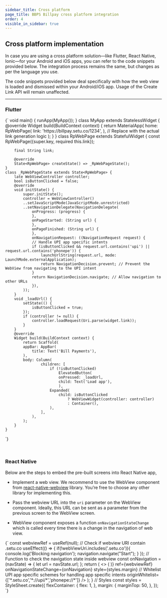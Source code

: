```yaml
---
sidebar_title: Cross platform
page_title: BBPS Billpay cross platform integration
order: 4
visible_in_sidebar: true
---
```


## Cross platform implementation

In case you are using a cross platform solution—like Flutter, React Native, Ionic—for your Android and iOS apps, you can refer to the code snippets provided below. The integration process remains the same, but changes as per the language you use.

The code snippets provided below deal specifically with how the web view is loaded and dismissed within your Android/iOS app. Usage of the Create Link API will remain unaffected.

<hr class="primary" />

### Flutter

<CodeBlockWithCopy language="java">
{`
    void main() {
        runApp(MyApp());
    }
    class MyApp extends StatelessWidget {
        @override
        Widget build(BuildContext context) {
            return MaterialApp(
            home: RpWebPage(
                link:
                'https://billpay.setu.co/1234',
            ), // Replace with the actual link generation logic
            );
        }
    }
    class RpWebPage extends StatefulWidget {
        const RpWebPage({super.key, required this.link});

        final String link;

        @override
        State<RpWebPage> createState() => _RpWebPageState();
    }
    class _RpWebPageState extends State<RpWebPage> {
        late WebViewController controller;
        bool isButtonClicked = false;
        @override
        void initState() {
            super.initState();
            controller = WebViewController()
            ..setJavaScriptMode(JavaScriptMode.unrestricted)
            ..setNavigationDelegate(NavigationDelegate(
                onProgress: (progress) {
                },
                onPageStarted: (String url) {
                },
                onPageFinished: (String url) {
                },
                onNavigationRequest: ((NavigationRequest request) {
                // Handle UPI app specific intents
                if (isButtonClicked && request.url.contains('upi') || request.url.contains('phonepe')) {
                    launchUrlString(request.url, mode: LaunchMode.externalApplication);
                    return NavigationDecision.prevent; // Prevent the WebView from navigating to the UPI intent
                }
                return NavigationDecision.navigate; // Allow navigation to other URLs
                }),
            ));
        }
        void _loadUrl() {
            setState(() {
                isButtonClicked = true;
            });
            if (controller != null) {
                controller.loadRequest(Uri.parse(widget.link));
            }
        }
        @override
        Widget build(BuildContext context) {
            return Scaffold(
            appBar: AppBar(
                title: Text('Bill Payments'),
            ),
            body: Column(
                    children: [
                        if (!isButtonClicked)
                            ElevatedButton(
                            onPressed: _loadUrl,
                            child: Text('Load app'),
                            ),
                        Expanded(
                            child: isButtonClicked
                                ? WebViewWidget(controller: controller)
                                : Container(),
                        ),
                    ],
                ),
            );
        }
    }
`}

</CodeBlockWithCopy>

<br />

### React Native

Below are the steps to embed the pre-built screens into React Native app,

-   Implement a web view. We recommend to use the WebView component from <a href="https://github.com/react-native-webview/react-native-webview" target="_blank">react-native-webview</a> library. You’re free to choose any other library for implementing this.

-   Pass the webview URL into the `uri` parameter on the WebView component. Ideally, this URL can be sent as a parameter from the previous screen to the WebView screen.

-   WebView component exposes a function `onNavigationStateChange` which is called every time there is a change in the navigation of web view.

<CodeBlockWithCopy language="jsx">
{`
        const webviewRef = useRef(null);
        // Check if webview URI contain .setu.co
        useEffect(() => {
            if(!webViewUri.includes('.setu.co')){
                console.log('Blocking navigation');
                navigation.navigate("Start");
            }
        });
        // Function to check the navigation state inside webview
        const onNavigation = (navState) => {
            let url = navState.url;
        };
        return (
            <>
            <SafeAreaView style={styles.flexContainer}>
                <WebView
                    source={{
                        uri: webviewUri,
                            }}
                        startInLoadingState={true}
                        renderLoading={() => (
                            <ActivityIndicator color="black" size="large" style={styles.flexContainer} />
                        )}
                    ref={webviewRef}
                    onNavigationStateChange={onNavigation}
                    style={styles.margin}
                    // Whitelist UPI app specific schemes for handling app specific intents
                    originWhitelist={['*.setu.co','*://upi/*','phonepe://*']}
                />
            </SafeAreaView>
            </>
            );
    }
    // Styles
    const styles = StyleSheet.create({
        flexContainer: {
            flex: 1,
        },
        margin: {
            marginTop: 50,
        },
    }); 
`}

</CodeBlockWithCopy>

<WasPageHelpful />
